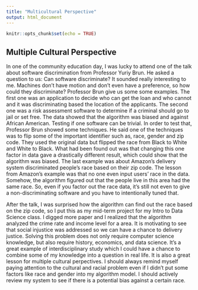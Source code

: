 ```yaml
---
title: "Multicultural Perspective"
output: html_document
---
```


```r
knitr::opts_chunk$set(echo = TRUE)
```

## Multiple Cultural Perspective

In one of the community education day, I was lucky to attend one of the talk about software discrimination from Professor Yuriy Brun. He asked a question to us: Can software discriminate? It sounded really interesting to me. Machines don’t have motion and don’t even have a preference, so how could they discriminate? Professor Brun give us some some examples. The first one was an application to decide who can get the loan and who cannot and it was discriminating based the location of the applicants. The second one was a risk assessment software to determine if a criminal should go to jail or set free. The data showed that the algorithm was biased and against African American. Testing if one software can be trivial. In order to test that, Professor Brun showed some techniques. He said one of the techniques was to flip some of the important identifier such as, race, gender and zip code. They used the original data but flipped the race from Black to White and White to Black. What had been found out was that changing this one factor in data gave a drastically different result, which could show that the algorithm was biased. The last example was about Amazon’s delivery system discriminated people’s race based on their zip code. The lesson from Amazon’s example was that no one even input users’ race in the data. Somehow, the algorithm figured out that the people live in this area had the same race. So, even if you factor out the race data, it’s still not even to give a non-discriminating software and you have to intentionally tuned that.

After the talk, I was surprised how the algorithm can find out the race based on the zip code, so I put this as my mid-term project for my Intro to Data Science class. I digged more paper and I realized that the algorithm analyzed the crime rate and income level for a area. It is motivating to see that social injustice was addressed so we can have a chance to delivery justice. Solving this problem does not only require computer science knowledge, but also require history, economics, and data science. It’s a great example of interdisciplinary study which I could have a chance to combine some of my knowledge into a question in real life. It is also a great lesson for multiple cultural perpectives. I should always remind myself paying attention to the cultural and racial problem even if I didn’t put some factors like race and gender into my algorithm model. I should actively review my system to see if there is a potential bias against a certain race.
